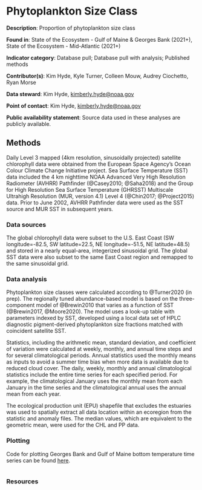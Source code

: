 # Phytoplankton Size Class

**Description**: Proportion of phytoplankton size class

**Found in**: State of the Ecosystem - Gulf of Maine & Georges Bank (2021+), State of the Ecosystem - Mid-Atlantic (2021+)

**Indicator category**:  Database pull; Database pull with analysis; Published methods

**Contributor(s)**: Kim Hyde, Kyle Turner, Colleen Mouw, Audrey Ciochetto, Ryan Morse

**Data steward**: Kim Hyde, <kimberly.hyde@noaa.gov>
  
**Point of contact**: Kim Hyde, <kimberly.hyde@noaa.gov>
  
**Public availability statement**: Source data used in these analyses are publicly available. 


  
## Methods

Daily Level 3 mapped (4km resolution, sinusoidally projected) satellite chlorophyll data were obtained from the European Space Agency’s Ocean Colour Climate Change Initiative project. Sea Surface Temperature (SST) data included the 4 km nighttime NOAA Advanced Very High Resolution Radiometer (AVHRR) Pathfinder (@Casey2010; @Saha2018) and the Group for High Resolution Sea Surface Temperature (GHRSST) Multiscale Ultrahigh Resolution (MUR, version 4.1) Level 4 (@Chin2017; @Project2015) data.  Prior to June 2002, AVHRR Pathfinder data were used as the SST source and MUR SST in subsequent years.

### Data sources

The global chlorophyll data were subset to the U.S. East Coast (SW longitude=-82.5, SW latitude=22.5, NE longitude=-51.5, NE latitude=48.5) and stored in a nearly equal-area, integerized sinusoidal grid. The global SST data were also subset to the same East Coast region and remapped to the same sinusoidal grid. 


### Data analysis

Phytoplankton size classes were calculated according to @Turner2020 (in prep).  The regionally tuned abundance-based model is based on the three-component model of @Brewin2010 that varies as a function of SST (@Brewin2017, @Moore2020).  The model uses a look-up table with parameters indexed by SST, developed using a local data set of HPLC diagnostic pigment-derived phytoplankton size fractions matched with coincident satellite SST.

Statistics, including the arithmetic mean, standard deviation, and coefficient of variation were calculated at weekly, monthly, and annual time steps and for several climatological periods. Annual statistics used the monthly means as inputs to avoid a summer time bias when more data is available due to reduced cloud cover. The daily, weekly, monthly and annual climatological statistics include the entire time series for each specified period. For example, the climatological January uses the monthly mean from each January in the time series and the climatological annual uses the annual mean from each year. 

The ecological production unit (EPU) shapefile that excludes the estuaries was used to spatially extract all data location within an ecoregion from the statistic and anomaly files. The median values, which are equivalent to the geometric mean, were used for the CHL and PP data. 


### Plotting 

Code for plotting Georges Bank and Gulf of Maine bottom temperature time series can be found [here](https://raw.githubusercontent.com/NOAA-EDAB/ecodata/master/chunk-scripts/LTL_MAB.Rmd-weekly-phyto-size.R). 

```r

```

### Resources


